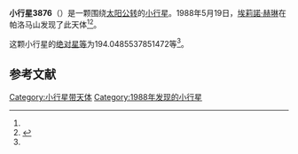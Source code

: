 {{Infobox planet
| bgcolour = #FFFFC0
| name = 3876 Quaide
| symbol = 
| image = 
| caption = 
| discovery = yes
| discovery_ref = 
| discoverer = [[埃莉諾·赫琳|埃莉諾·赫琳]]
| discovery_site = [[帕洛马山|帕洛马山]] 
| discovered = 1988年5月19日
| designations = yes
| mp_name = 
| named_after = 
| alt_names = 1988 KJ/ 1978 NF8 / 1980 XZ2 / 1984 UP1 / 1987 DH1
| mp_category = [[主带小行星|主带小行星]]
| orbit_ref = <ref name="a">[http://ssd.jpl.nasa.gov/sbdb.cgi?sstr=3876 3876 Quaide] {{Wayback|url=http://ssd.jpl.nasa.gov/sbdb.cgi?sstr=3876 |date=20200918015151 }}，小行星數據庫瀏覽器（JPL Small-Body Database Browser）－[[美国国家航空航天局|美国国家航空航天局]]喷气推进实验室</ref>
| epoch = 2456400.5 (2013年4月18日更新)
| aphelion = {{convert|3.271646317275889|AU|km|3|abbr=on|lk=out}}
| perihelion = {{convert|2.761531383543554|AU|km|3|abbr=on}}
| semimajor = {{convert|3.016588850409722|AU|km|3|abbr=on}}
| eccentricity = 0.084551618
| period = 1913.694502 [[日|日]]<br />5.24[[儒略年|儒略年]]
| avg_speed = 
| inclination = 11.24891045922941
| asc_node = 101.4996888416412
| mean_anomaly = 
| arg_peri = 194.0485537851472
| satellites = 
| physical_characteristics = yes
| dimensions = 
| mass = 
| density = 
| surface_grav = 
| escape_velocity = 
| sidereal_day = 
| axial_tilt = 
| pole_ecliptic_lat = 
| pole_ecliptic_lon = 
| albedo = 
| temperatures= 
| temp_name1 = 
| mean_temp_1 = 
| max_temp_1 = 
| temp_name2 = 
| max_temp_2 = 
| spectral_type = 
| abs_magnitude = 194.0485537851472
}}

'''小行星3876'''（{{lang-en|3876 Quaide}}）是一颗围绕[[太阳|太阳]][[公转|公转]]的[[小行星|小行星]]。1988年5月19日，[[埃莉諾·赫琳|埃莉諾·赫琳]]在帕洛马山发现了此天体<ref name="a" /><ref>{{cite news|title=小行星列表|url=http://cfa-www.harvard.edu/iau/lists/NumberedMPs.txt|accessdate=2013-07-08|newspaper=哈佛大学|archive-date=2008-05-17|archive-url=https://web.archive.org/web/20080517010638/http://cfa-www.harvard.edu/iau/lists/NumberedMPs.txt|dead-url=no}}</ref>。

这颗小行星的[[绝对星等|绝对星等]]为194.0485537851472等<ref name="a" />。

==参考文献==
{{reflist}}
{{Minor Planet Number|[[小行星3875|小行星3875]]|[[小行星3877|小行星3877]]}}

{{小天体}}

[[Category:小行星带天体|Category:小行星带天体]]
[[Category:1988年发现的小行星|Category:1988年发现的小行星]]

{{asteroid-stub}}